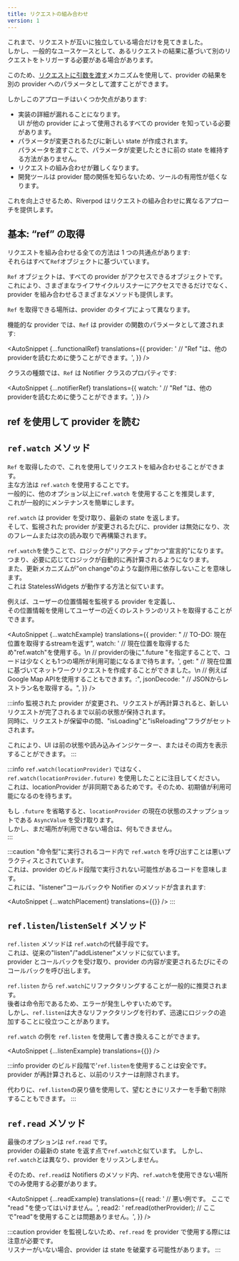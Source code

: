 ```yaml
---
title: リクエストの組み合わせ
version: 1
---
```



これまで、リクエストが互いに独立している場合だけを見てきました。  
しかし、一般的なユースケースとして、あるリクエストの結果に基づいて別のリクエストをトリガーする必要がある場合があります。

このため、[リクエストに引数を渡す](/docs/essentials/passing_args)メカニズムを使用して、provider の結果を別の provider へのパラメータとして渡すことができます。

しかしこのアプローチはいくつか欠点があります:

- 実装の詳細が漏れることになります。  
  UI が他の provider によって使用されるすべての provider を知っている必要があります。
- パラメータが変更されるたびに新しい state が作成されます。  
  パラメータを渡すことで、パラメータが変更したときに前の state を維持する方法がありません。
- リクエストの組み合わせが難しくなります。
- 開発ツールは provider 間の関係を知らないため、ツールの有用性が低くなります。

これを向上させるため、Riverpod はリクエストの組み合わせに異なるアプローチを提供します。

## 基本: “ref” の取得

リクエストを組み合わせる全ての方法は 1 つの共通点があります:  
それらはすべて`Ref`オブジェクトに基づいています。

`Ref` オブジェクトは、すべての provider がアクセスできるオブジェクトです。  
これにより、さまざまなライフサイクルリスナーにアクセスできるだけでなく、provider を組み合わせるさまざまなメソッドも提供します。

`Ref` を取得できる場所は、provider のタイプによって異なります。

機能的な provider では、`Ref` は provider の関数のパラメータとして渡されます:

<AutoSnippet
  {...functionalRef}
  translations={{
    provider: '  // "Ref "は、他のproviderを読むために使うことができます。',
  }}
/>

クラスの種類では、`Ref` は Notifier クラスのプロパティです:

<AutoSnippet
  {...notifierRef}
  translations={{
    watch: '    //  "Ref "は、他のproviderを読むために使うことができます。',
  }}
/>

## ref を使用して provider を読む

## `ref.watch` メソッド

`Ref` を取得したので、これを使用してリクエストを組み合わせることができます。  
主な方法は `ref.watch` を使用することです。  
一般的に、他のオプション以上に`ref.watch` を使用することを推奨します,  
これが一般的にメンテナンスを簡単にします。

`ref.watch` は provider を受け取り、最新の state を返します。  
そして、監視された provider が変更されるたびに、provider は無効になり、次のフレームまたは次の読み取りで再構築されます。

`ref.watch`を使うことで、ロジックが"リアクティブ"かつ"宣言的"になります。  
つまり、必要に応じてロジックが自動的に再計算されるようになります。  
また、更新メカニズムが"on change"のような副作用に依存しないことを意味します。  
これは StatelessWidgets が動作する方法と似ています。

例えば、ユーザーの位置情報を監視する provider を定義し、  
その位置情報を使用してユーザーの近くのレストランのリストを取得することができます。

<AutoSnippet
  {...watchExample}
  translations={{
    provider: "  // TO-DO: 現在位置を取得するstreamを返す",
    watch:
      '  // 現在位置を取得するため"ref.watch"を使用する。\n  // providerの後に".future "を指定することで、コードは少なくとも1つの場所が利用可能になるまで待ちます。',
    get: "  // 現在位置に基づいてネットワークリクエストを作成することができました。\n  // 例えばGoogle Map APIを使用することもできます。:",
    jsonDecode: "  // JSONからレストラン名を取得する。",
  }}
/>

:::info
監視された provider が変更され、リクエストが再計算されると、新しいリクエストが完了されるまで以前の状態が保持されます。  
同時に、リクエストが保留中の間、"isLoading"と"isReloading"フラグがセットされます。

これにより、UI は前の状態や読み込みインジケーター、またはその両方を表示することができます。
:::

:::info
`ref.watch(locationProvider)` ではなく、`ref.watch(locationProvider.future)` を使用したことに注目してください。  
これは、locationProvider が非同期であるためです。そのため、初期値が利用可能になるのを待ちます。

もし `.future` を省略すると、`locationProvider` の現在の状態のスナップショットである `AsyncValue` を受け取ります。  
しかし、まだ場所が利用できない場合は、何もできません。  
:::

:::caution
"命令型"に実行されるコード内で `ref.watch` を呼び出すことは悪いプラクティスとされています。  
これは、provider のビルド段階で実行されない可能性があるコードを意味します。  
これには、"listener"コールバックや Notifier のメソッドが含まれます:

<AutoSnippet {...watchPlacement} translations={{}} />
:::

## `ref.listen`/`listenSelf` メソッド

`ref.listen` メソッドは `ref.watch`の代替手段です。  
これは、従来の"listen"/"addListener"メソッドに似ています。  
provider とコールバックを受け取り、provider の内容が変更されるたびにそのコールバックを呼び出します。

`ref.listen` から `ref.watch`にリファクタリングすることが一般的に推奨されます。  
後者は命令形であるため、エラーが発生しやすいためです。  
しかし、`ref.listen`は大きなリファクタリングを行わず、迅速にロジックの追加することに役立つことがあります。

`ref.watch` の例を `ref.listen` を使用して書き換えることができます。

<AutoSnippet {...listenExample} translations={{}} />

:::info
provider のビルド段階で'`ref.listen`を使用することは安全です。  
provider が再計算されると、以前のリスナーは削除されます。

代わりに、`ref.listen`の戻り値を使用して、望むときにリスナーを手動で削除することもできます。
:::

## `ref.read` メソッド

最後のオプションは `ref.read` です。  
provider の最新の state を返す点で`ref.watch`と似ています。
しかし、`ref.watch`とは異なり、provider をリッスンしません。

そのため、`ref.read`は Notifiers のメソッド内、`ref.watch`を使用できない場所でのみ使用する必要があります。

<AutoSnippet
  {...readExample}
  translations={{
    read: '    // 悪い例です。 ここで "read "を使ってはいけません。',
    read2:
      '    ref.read(otherProvider); // ここで"read"を使用することは問題ありません。',
  }}
/>

:::caution
provider を監視しないため、`ref.read` を provider で使用する際には注意が必要です。  
リスナーがいない場合、provider は state を破棄する可能性があります。
:::
